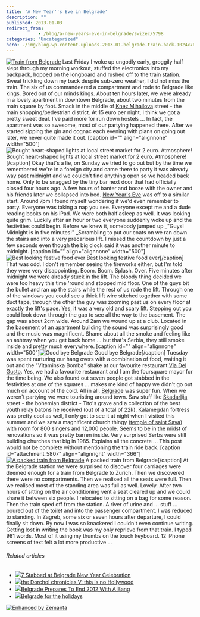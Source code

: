 ```yaml
---
title: 'A New Year''s Eve in Belgrade'
description: ""
published: 2013-01-03
redirect_from: 
            - /blog/a-new-years-eve-in-belgrade/swizec/5798
categories: "Uncategorized"
hero: ./img/blog-wp-content-uploads-2013-01-belgrade-train-back-1024x764.jpg
---
```

[![Train from Belgrade](./img/blog-wp-content-uploads-2013-01-belgrade-train-back-1024x764.jpg "Train from Belgrade")](http://swizec.com/blog/wp-content/uploads/2013/01/belgrade-train-back.jpg) Last Friday I woke up ungodly early, groggily half slept through my morning workout, stuffed the electronics into my backpack, hopped on the longboard and rushed off to the train station. Sweat trickling down my back despite sub-zero weather, I did not miss the train. The six of us commandeered a compartment and rode to Belgrade like kings. Bored out of our minds kings. About ten hours later, we were already in a lovely apartment in downtown Belgrade, about two minutes from the main square by foot. Smack in the middle of [Knez Mihailova](<http://maps.google.com/maps?ll=44.8177777778,20.4569444444&amp;spn=0.01,0.01&amp;q=44.8177777778,20.4569444444 (Prince%20Michael%20Street)&amp;t=h> "Prince Michael Street") street - the main shopping/pedestrian district. At 15 euro per night, I think we got a pretty sweet deal. I&#x27;ve paid more for run down hostels ... In fact, the apartment was so awesome, most of our partying happened there. After we started sipping the gin and cognac each evening with plans on going out later, we never quite made it out. \[caption id=&quot;&quot; align=&quot;alignnone&quot; width=&quot;500&quot;]![Bought heart-shaped lights at local street market for 2 euro. Atmosphere!](./img/d5fbef2bad2975b60b448096bab68b34-tumblr_mft10ypA3Z1qekjngo1_500.jpg "Bought heart-shaped lights at local street market for 2 euro. Atmosphere!") Bought heart-shaped lights at local street market for 2 euro. Atmosphere!\[/caption] Okay that&#x27;s a lie, on Sunday we tried to go out but by the time we remembered we&#x27;re in a foreign city and came there to party it was already way past midnight and we couldn&#x27;t find anything open so we headed back home. Only to be snagged by the tiny bar next door that had officially closed four hours ago. A few hours of banter and booze with the owner and his friends later we collapsed into bed. [New Year&#x27;s Eve](http://en.wikipedia.org/wiki/New_Year%27s_Eve "New Year&#x27;s Eve") was off to a similar start. Around 7pm I found myself wondering if we&#x27;d even remember to party. Everyone was taking a nap you see. Everyone except me and a dude reading books on his iPad. We were both half asleep as well. It was looking quite grim. Luckily after an hour or two everyone suddenly woke up and the festivities could begin. Before we knew it, somebody jumped up _&quot;Guys! Midnight is in five minutes!&quot; _Scrambling to put our coats on we ran down the stairs and into a very precarious lift. I missed the countdown by just a few seconds even though the big clock said it was another minute to midnight. \[caption id=&quot;&quot; align=&quot;alignnone&quot; width=&quot;500&quot;]![Best looking festive food ever](./img/39714e955ee6564be4bb310f70780ff0-tumblr_mfwvvblx8Q1qekjngo1_500.jpg "Best looking festive food ever") Best looking festive food ever\[/caption] That was odd. I don&#x27;t remember seeing the fireworks either, but I&#x27;m told they were very disappointing. Boom. Boom. Splash. Over. Five minutes after midnight we were already stuck in the lift. The bloody thing decided we were too heavy this time &#x27;round and stopped mid floor. One of the guys bit the bullet and ran up the stairs while the rest of us rode the lift. Through one of the windows you could see a thick lift wire stitched together with some duct tape, through the other the guy was zooming past us on every floor at exactly the lift&#x27;s pace. Yes, it was a very old and scary lift. Stepping out you could look down through the gap to see all the way to the basement. The gap was about 2cm wide. Around 2am we wound up at a club. Located in the basement of an apartment building the sound was surprisingly good and the music was magnificent. Shame about all the smoke and feeling like an ashtray when you get back home ... but that&#x27;s Serbia, they still smoke inside and pretty much everywhere. \[caption id=&quot;&quot; align=&quot;alignnone&quot; width=&quot;500&quot;]![Good bye Belgrade](./img/ea2d9160459b4786e7f15d01e3427768-tumblr_mfzpcrwaaF1qekjngo1_500.jpg "Good bye Belgrade") Good bye Belgrade\[/caption] Tuesday was spent nurturing our hang overs with a combination of food, waiting it out and the &quot;Vitaminska Bomba&quot; shake at our favourite restaurant [Via Del Gusto](https://foursquare.com/v/via-del-gusto/4dfd4d4c18a8eee4fe3ff936). Yes, we had a favourite restaurant and I am the foursquare mayor for the time being. We also found out seven people got stabbed in the festivities at one of the squares ... makes me kind of happy we didn&#x27;t go out much on account of the cold. All in all, [Belgrad](<http://maps.google.com/maps?ll=44.8205555556,20.4622222222&amp;spn=0.1,0.1&amp;q=44.8205555556,20.4622222222 (Belgrade)&amp;t=h> "Belgrade")e was super fun. When we weren&#x27;t partying we were touristing around town. Saw stuff like [Skadarlija](<http://maps.google.com/maps?ll=44.8178,20.4643&amp;spn=0.01,0.01&amp;q=44.8178,20.4643 (Skadarlija)&amp;t=h> "Skadarlija") street - the bohemian district - Tito&#x27;s grave and a collection of the best youth relay batons he received (out of a total of 22k). Kalamegdan fortress was pretty cool as well, I only got to see it at night when I visited this summer and we saw a magnificent church thingy ([temple of saint Sava](http://en.wikipedia.org/wiki/Temple_of_Saint_Sava)) with room for 800 singers and 12,000 people. Seems to be in the midst of renovations so it was pretty barren inside. Very surprised Serbs were still building churches that big in 1985. Explains all the concrete ... This post would not be complete without mentioning the train ride back. \[caption id=&quot;attachment_5807&quot; align=&quot;alignright&quot; width=&quot;366&quot;][![A packed train from Belgrade](./img/blog-wp-content-uploads-2013-01-belgrade-train-back2-764x1024.jpg "A packed train from Belgrade")](http://swizec.com/blog/wp-content/uploads/2013/01/belgrade-train-back2.jpg) A packed train from Belgrade\[/caption] At the Belgrade station we were surprised to discover four carriages were deemed enough for a train from Belgrade to Zurich. Then we discovered there were no compartments. Then we realised all the seats were full. Then we realised most of the standing area was full as well. Lovely. After two hours of sitting on the air conditioning vent a seat cleared up and we could share it between six people. I relocated to sitting on a bag for some reason. Then the train sped off from the station. A river of urine and ... stuff ... poured out of the toilet and into the passenger compartment. I was reduced to standing. In Zagreb, some six or seven hours after departure, I could finally sit down. By now I was so knackered I couldn&#x27;t even continue writing. Getting lost in writing the book was my only reprieve from that train. I typed 981 words. Most of it using my thumbs on the touch keyboard. 12 iPhone screens of text felt a lot more productive ...

###### Related articles

- [![](http://i.zemanta.com/135136040_80_80.jpg)](http://www.novinite.com/view_news.php?id=146478)[7 Stabbed at Belgrade New Year Celebration](http://www.novinite.com/view_news.php?id=146478)
- [![](http://i.zemanta.com/133751741_80_80.jpg)](http://arebelwithacause.org/2012/12/24/dorchol-chronicles-v/)[the Dorchol chronicles V: this is no Hollywood](http://arebelwithacause.org/2012/12/24/dorchol-chronicles-v/)
- [![](http://i.zemanta.com/135017646_80_80.jpg)](http://www.eurasiareview.com/31122012-belgrade-prepares-to-end-2012-with-a-bang/)[Belgrade Prepares To End 2012 With A Bang](http://www.eurasiareview.com/31122012-belgrade-prepares-to-end-2012-with-a-bang/)
- [![](http://i.zemanta.com/132917684_80_80.jpg)](http://belgradestreets.wordpress.com/2012/12/18/4481/)[Belgrade for the holidays](http://belgradestreets.wordpress.com/2012/12/18/4481/)

[![Enhanced by Zemanta](http://img.zemanta.com/zemified_e.png?x-id=85fcd5a3-f9e5-4472-972e-a0fd2eefec97)](http://www.zemanta.com/?px "Enhanced by Zemanta")